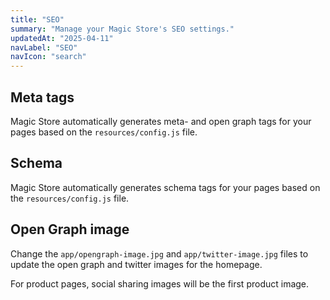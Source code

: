 ```yaml
---
title: "SEO"
summary: "Manage your Magic Store's SEO settings."
updatedAt: "2025-04-11"
navLabel: "SEO"
navIcon: "search"
---
```


## Meta tags

Magic Store automatically generates meta- and open graph tags for your pages based on the `resources/config.js` file.

## Schema

Magic Store automatically generates schema tags for your pages based on the `resources/config.js` file.

## Open Graph image

Change the `app/opengraph-image.jpg` and `app/twitter-image.jpg` files to update the open graph and twitter images for the homepage.

For product pages, social sharing images will be the first product image.
